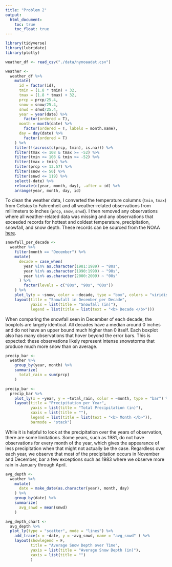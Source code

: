 ```yaml
---
title: "Problem 2"
output: 
  html_document:
    toc: true
    toc_float: true
---
```


```r
library(tidyverse)
library(lubridate)
library(plotly)
```

```r
weather_df <- read_csv("./data/nynoaadat.csv")

weather <-
  weather_df %>% 
    mutate(
      id = factor(id), 
      tmin = (1.8 * tmin) + 32, 
      tmax = (1.8 * tmax) + 32,
      prcp = prcp/25.4,
      snow = snow/25.4,
      snwd = snwd/25.4,
      year = year(date) %>% 
        factor(ordered = T), 
      month = month(date) %>%
        factor(ordered = T, labels = month.name),
      day = day(date) %>% 
        factor(ordered = T)
    ) %>% 
    filter(!(across(c(prcp, tmin), is.na))) %>% 
    filter(tmax <= 108 & tmax >= -52) %>% 
    filter(tmin <= 108 & tmin >= -52) %>% 
    filter(tmax > tmin) %>% 
    filter(prcp <= 13.57) %>% 
    filter(snow <= 50) %>% 
    filter(snwd <= 119) %>% 
    select(-date) %>% 
    relocate(c(year, month, day), .after = id) %>% 
    arrange(year, month, day, id)
```

To clean the weather data, I converted the temperature columns (`tmin`, `tmax`) from Celsius to Fahrenheit and all weather-related observations from millimeters to inches (`prcp`, `snow`, `snwd`). I then removed any observations where all weather-related data was missing and any observations that exceeded records for hottest and coldest temperature, precipitation, snowfall, and snow depth. These records can be sourced from the NOAA [here](https://www.ncdc.noaa.gov/extremes/scec/records/ny).

```r
snowfall_per_decade <-
  weather %>% 
    filter(month == "December") %>% 
    mutate(
      decade = case_when(
        year %in% as.character(1981:1989) ~ "80s", 
        year %in% as.character(1990:1999) ~ "90s", 
        year %in% as.character(2000:2009) ~ "00s"
      ) %>% 
        factor(levels = c("80s", "90s", "00s"))
    ) %>% 
    plot_ly(y = ~snow, color = ~decade, type = "box", colors = "viridis") %>% 
    layout(title = "Snowfall in December per Decade", 
           yaxis = list(title = "Snowfall (in)"), 
           legend = list(title = list(text = "<b> Decade </b>")))
```

When comparing the snowfall seen in December of each decade, the boxplots are largely identical. All decades have a median around 0 inches and do not have an upper bound much higher than 0 itself. Each boxplot also has many observations that hover beyond the error bars. This is expected: these observations likely represent intense snowstorms that produce much more snow than on average. 

```r
precip_bar <-
  weather %>% 
    group_by(year, month) %>% 
    summarize(
      total_rain = sum(prcp)
    )

precip_bar <-
  precip_bar %>% 
    plot_ly(x = ~year, y = ~total_rain, color = ~month, type = "bar") %>% 
    layout(title = "Precipitation per Year",
           yaxis = list(title = "Total Precipitation (in)"),
           xaxis = list(title = ""),
           legend = list(title = list(text = "<b> Month </b>")),
           barmode = "stack")

```

While it is helpful to look at the precipitation over the years of observation, there are some limitations. Some years, such as 1981, do not have observations for every month of the year, which gives the appearance of less precipitation when that might not actually be the case. Regardless over each year, we observe that most of the precipitation occurs in November and December, bar a few exceptions such as 1983 where we observe more rain in January through April.

```r
avg_depth <-
  weather %>% 
    mutate(
      date = make_date(as.character(year), month, day)
    ) %>% 
    group_by(date) %>% 
    summarize(
      avg_snwd = mean(snwd)
    )

avg_depth_chart <- 
  avg_depth %>% 
  plot_ly(type = "scatter", mode = "lines") %>%
    add_trace(x = ~date, y = ~avg_snwd, name = "avg_snwd" ) %>%
    layout(showlegend = F, 
           title = "Average Snow Depth over Time",
           yaxis = list(title = "Average Snow Depth (in)"),
           xaxis = list(title = "")
           )
```

